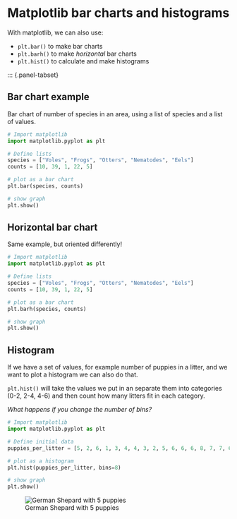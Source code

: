 # Matplotlib bar charts and histograms 

With matplotlib, we can also use: 

-  `plt.bar()` to make bar charts 
-  `plt.barh()` to make _horizontal_ bar charts 
-  `plt.hist()` to calculate and make histograms 

::: {.panel-tabset}

## Bar chart example 

Bar chart of number of species in an area, using a list of species and a list of values. 

```python
# Import matplotlib
import matplotlib.pyplot as plt 

# Define lists 
species = ["Voles", "Frogs", "Otters", "Nematodes", "Eels"]
counts = [10, 39, 1, 22, 5]

# plot as a bar chart 
plt.bar(species, counts)

# show graph 
plt.show()
```

## Horizontal bar chart 

Same example, but oriented differently!

```python
# Import matplotlib
import matplotlib.pyplot as plt 

# Define lists 
species = ["Voles", "Frogs", "Otters", "Nematodes", "Eels"]
counts = [10, 39, 1, 22, 5]

# plot as a bar chart 
plt.barh(species, counts)

# show graph 
plt.show()
```

## Histogram 

If we have a set of values, for example number of puppies in a litter, and we want to plot a histogram we can also do that. 

`plt.hist()` will take the values we put in an separate them into categories (0-2, 2-4, 4-6) and then count how many litters fit in each category. 

_What happens if you change the number of bins?_

```python
# Import matplotlib
import matplotlib.pyplot as plt 

# Define initial data
puppies_per_litter = [5, 2, 6, 1, 3, 4, 4, 3, 2, 5, 6, 6, 6, 8, 7, 7, 6, 6, 7, 6, 5, 5, 5, 4, 8, 8, 7, 6, 6, 5, 4, 5, 2, 1, 8, 6]

# plot as a histogram 
plt.hist(puppies_per_litter, bins=8)

# show graph 
plt.show()
```

![German Shepard with 5 puppies](/images/puppies-german-shepherd.webp)